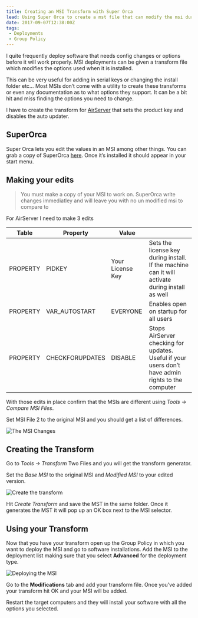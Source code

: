 ```yaml
---
title: Creating an MSI Transform with Super Orca
lead: Using Super Orca to create a mst file that can modify the msi during deployment.
date: 2017-09-07T12:38:00Z
tags:
 - Deployments
 - Group Policy
---
```

I quite frequently deploy software that needs config changes or options before it will work properly. MSI deployments can be given a transform file which modifies the options used when it is installed.

This can be very useful for adding in serial keys or changing the install folder etc… Most MSIs don’t come with a utility to create these transforms or even any documentation as to what options they support. It can be a bit hit and miss finding the options you need to change.

I have to create the transform for [AirServer](https://www.airserver.com/) that sets the product key and disables the auto updater.

## SuperOrca

Super Orca lets you edit the values in an MSI among other things. You can grab a copy of SuperOrca [here](http://www.pantaray.com/msi_super_orca.html). Once it’s installed it should appear in your start menu.

## Making your edits

> You must make a copy of your MSI to work on. SuperOrca write changes immediatley and will leave you with no un modified msi to compare to

For AirServer I need to make 3 edits

|Table|Property|Value| |
|-----|--------|-----|-|
|PROPERTY|PIDKEY|Your License Key|Sets the license key during install. If the machine can it will activate during install as well|
|PROPERTY|VAR_AUTOSTART|EVERYONE|Enables open on startup for all users|
|PROPERTY|CHECKFORUPDATES|DISABLE|Stops AirServer checking for updates. Useful if your users don’t have admin rights to the computer|

With those edits in place confirm that the MSIs are different using _Tools -> Compare MSI Files_.

Set MSI File 2 to the original MSI and you should get a list of differences.

![The MSI Changes](./msi-changes.png)

## Creating the Transform

Go to _Tools -> Transform_ Two Files and you will get the transform generator.

Set the _Base MSI_ to the original MSI and _Modified MSI_ to your edited version.

![Create the transform](./create-a-transform.png)

Hit _Create Transform_ and save the MST in the same folder. Once it generates the MST it will pop up an OK box next to the MSI selector.

## Using your Transform

Now that you have your transform open up the Group Policy in which you want to deploy the MSI and go to software installations. Add the MSI to the deployment list making sure that you select **Advanced** for the deployment type.

![Deploying the MSI](./deploying-the-msi.png)

Go to the **Modifications** tab and add your transform file. Once you’ve added your transform hit OK and your MSI will be added.

Restart the target computers and they will install your software with all the options you selected.
